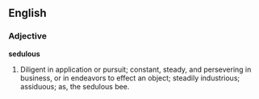 ==English==

===Adjective===

'''sedulous'''

#Diligent in application or pursuit; constant, steady, and persevering in business, or in endeavors to effect an object; steadily industrious; assiduous; as, the sedulous bee.